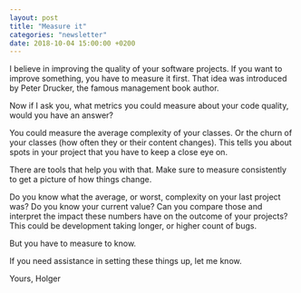 ```yaml
---
layout: post
title: "Measure it"
categories: "newsletter"
date: 2018-10-04 15:00:00 +0200
---
```


I believe in improving the quality of your software projects. If you want to improve something, you have to measure it first. That idea was introduced by Peter Drucker, the famous management book author.

Now if I ask you, what metrics you could measure about your code quality, would you have an answer?
<!--more-->
You could measure the average complexity of your classes. Or the churn of your classes (how often they or their content changes). This tells you about spots in your project that you have to keep a close eye on.

There are tools that help you with that. Make sure to measure consistently to get a picture of how things change.

Do you know what the average, or worst, complexity on your last project was? Do you know your current value? Can you compare those and interpret the impact these numbers have on the outcome of your projects? This could be development taking longer, or higher count of bugs.

But you have to measure to know.

If you need assistance in setting these things up, let me know.

Yours,
Holger
